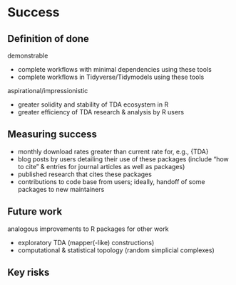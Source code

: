# Success
<!-- 
Projects should have a definition of done that is measurable, and a thorough understanding going in of what the risks are to delivery 
-->

## Definition of done
<!-- 
What does success look like? 
-->

demonstrable

* complete workflows with minimal dependencies using these tools
* complete workflows in Tidyverse/Tidymodels using these tools

aspirational/impressionistic

* greater solidity and stability of TDA ecosystem in R
* greater efficiency of TDA research & analysis by R users

## Measuring success
<!-- 
How will we know when success is achieved, what markers can we use along the way 
-->

* monthly download rates greater than current rate for, e.g., {TDA}
* blog posts by users detailing their use of these packages (include "how to cite" & entries for journal articles as well as packages)
* published research that cites these packages
* contributions to code base from users; ideally, handoff of some packages to new maintainers

## Future work
<!-- 
How could this be extended / developed in the future by yourself and/or the community in general?
-->

analogous improvements to R packages for other work

* exploratory TDA (mapper(-like) constructions)
* computational & statistical topology (random simplicial complexes)


## Key risks
<!-- 
What sort of things could come up that can delay or break the project?

 - [ ] People
 - [ ] Processes
 - [ ] Tooling & Technology
 - [ ] Costs
-->


